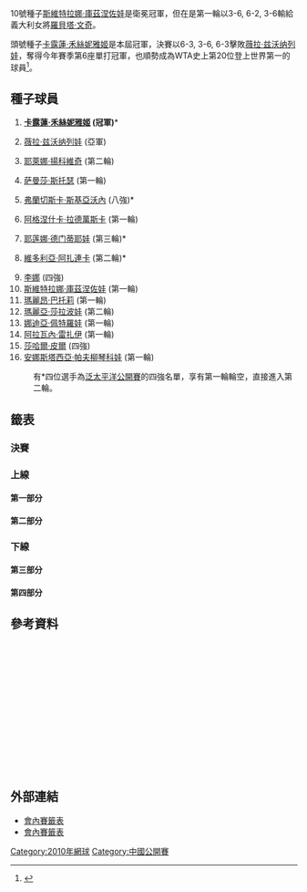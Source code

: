 {{TennisEvents|2010|中國網球公開賽|
| defchamp = {{flagicon|RUS}} [[斯維特拉娜·庫茲涅佐娃|斯維特拉娜·庫茲涅佐娃]]
| champ = {{flagicon|DEN}} [[卡露蓮·禾絲妮雅姬|卡露蓮·禾絲妮雅姬]]
| runner = {{flagicon|RUS}} [[薇拉·兹沃纳列娃|薇拉·兹沃纳列娃]]
| score = 6-3, 3-6, 6-3
}}

{{main|2010年中國網球公開賽}}

10號種子[[斯維特拉娜·庫茲涅佐娃|斯維特拉娜·庫茲涅佐娃]]是衛冕冠軍，但在是第一輪以3-6, 6-2, 3-6輸給義大利女將[[羅貝塔·文奇|羅貝塔·文奇]]。

頭號種子[[卡露蓮·禾絲妮雅姬|卡露蓮·禾絲妮雅姬]]是本屆冠軍，決賽以6-3, 3-6, 6-3擊敗[[薇拉·兹沃纳列娃|薇拉·兹沃纳列娃]]，奪得今年賽季第6座單打冠軍，也順勢成為WTA史上第20位登上世界第一的球員<ref>{{cite news|publisher=網易體育|url=http://sports.163.com/10/1011/21/6IOD0LQE00051CDG.html|title=沃兹力克兹娃首次问鼎中网 新No.1揽赛季第六冠|date=2010年10月11日|accessdate=2010-10-13|archive-date=2013-05-30|archive-url=https://web.archive.org/web/20130530105226/http://sports.163.com/10/1011/21/6IOD0LQE00051CDG.html|dead-url=no}}</ref>。

== 種子球員 ==
{{col-begin}}
{{col-2}}
# {{flagicon|DEN}} '''[[卡露蓮·禾絲妮雅姬|卡露蓮·禾絲妮雅姬]] (冠軍)'''*
# {{flagicon|RUS}} [[薇拉·兹沃纳列娃|薇拉·兹沃纳列娃]] (亞軍)
# {{flagicon|SRB}} [[耶萊娜·揚科維奇|耶萊娜·揚科維奇]] (第二輪)
# {{flagicon|AUS}} [[萨曼莎·斯托瑟|萨曼莎·斯托瑟]] (第一輪)
# {{flagicon|ITA}} [[弗蘭切斯卡·斯基亞沃內|弗蘭切斯卡·斯基亞沃內]] (八強)*
# {{flagicon|POL}} [[阿格涅什卡·拉德萬斯卡|阿格涅什卡·拉德萬斯卡]] (第一輪)
# {{flagicon|RUS}} [[耶莲娜·德门蒂耶娃|耶莲娜·德门蒂耶娃]] (第三輪)*
# {{flagicon|BLR}} [[維多利亞·阿扎連卡|維多利亞·阿扎連卡]] (第二輪)* 
{{col-2}}
<ol start="9">
<li> {{flagicon|CHN}} [[李娜_(网球运动员)|李娜]] (四強)
<li> {{flagicon|RUS}} [[斯維特拉娜·庫茲涅佐娃|斯維特拉娜·庫茲涅佐娃]] (第一輪)
<li> {{flagicon|FRA}} [[瑪麗昂·巴托莉|瑪麗昂·巴托莉]] (第一輪)
<li> {{flagicon|RUS}} [[瑪麗亞·莎拉波娃|瑪麗亞·莎拉波娃]] (第二輪)
<li> {{flagicon|RUS}} [[娜迪亞·佩特羅娃|娜迪亞·佩特羅娃]] (第一輪)
<li> {{flagicon|FRA}} [[阿拉瓦內·雷扎伊|阿拉瓦內·雷扎伊]] (第一輪)
<li> {{flagicon|ISR}} [[莎哈爾·皮爾|莎哈爾·皮爾]] (四強)
<li> {{flagicon|RUS}} [[安娜斯塔西亞·帕夫柳琴科娃|安娜斯塔西亞·帕夫柳琴科娃]] (第一輪)
</ol>
{{col-end}}

:有<nowiki>*</nowiki>四位選手為[[2010年泛太平洋公開賽|泛太平洋公開賽]]的四強名單，享有第一輪輪空，直接進入第二輪。

== 籤表 ==
{{Draw key}}

=== 決賽 ===
{{8TeamBracket-Tennis3
| RD1=八強
| RD2=四強
| RD3=決賽

| team-width=175

| RD1-seed1=1
| RD1-team1='''{{flagicon|DEN}} [[卡露蓮·禾絲妮雅姬|卡露蓮·禾絲妮雅姬]]
| RD1-score1-1='''7
| RD1-score1-2='''6
| RD1-score1-3= 
| RD1-seed2= 
| RD1-team2={{flagicon|SRB}} [[安娜·伊萬諾維奇|伊萬諾維奇]]
| RD1-score2-1=6<sup>1</sup>
| RD1-score2-2=4
| RD1-score2-3= 

| RD1-seed3=15
| RD1-team3='''{{flagicon|ISR}} [[莎哈爾·皮爾|皮爾]]
| RD1-score3-1='''7
| RD1-score3-2='''6
| RD1-score3-3= 
| RD1-seed4= 
| RD1-team4={{flagicon|SUI}} [[迪美雅·芭辛絲姬|芭辛絲姬]]
| RD1-score4-1=6<sup>4</sup>
| RD1-score4-2=4
| RD1-score4-3= 

| RD1-seed5=9
| RD1-team5='''{{flagicon|CHN}} [[李娜_(网球运动员)|李娜]]
| RD1-score5-1='''7
| RD1-score5-2='''6
| RD1-score5-3= 
| RD1-seed6=Q
| RD1-team6={{flagicon|LAT}} [[安娜斯塔西加·塞維斯托娃|塞維斯托娃]]
| RD1-score6-1=6<sup>6</sup>
| RD1-score6-2=3
| RD1-score6-3= 

| RD1-seed7=5
| RD1-team7={{flagicon|ITA}} [[弗蘭切斯卡·斯基亞沃內|斯基亞沃內]] 
| RD1-score7-1=2
| RD1-score7-2=5
| RD1-score7-3= 
| RD1-seed8=2
| RD1-team8='''{{flagicon|RUS}} [[薇拉·兹沃纳列娃|兹沃纳列娃]] 
| RD1-score8-1='''6
| RD1-score8-2='''6
| RD1-score8-3= 

| RD2-seed1=1
| RD2-team1='''{{flagicon|DEN}} [[卡露蓮·禾絲妮雅姬|卡露蓮·禾絲妮雅姬]]
| RD2-score1-1='''7
| RD2-score1-2='''6
| RD2-score1-3= 
| RD2-seed2=15
| RD2-team2={{flagicon|ISR}} [[莎哈爾·皮爾|皮爾]]
| RD2-score2-1=5
| RD2-score2-2=2
| RD2-score2-3= 

| RD2-seed3=9
| RD2-team3={{flagicon|CHN}} [[李娜_(网球运动员)|李娜]]
| RD2-score3-1=3
| RD2-score3-2=3
| RD2-score3-3= 
| RD2-seed4=2
| RD2-team4='''{{flagicon|RUS}} [[薇拉·兹沃纳列娃|薇拉·兹沃纳列娃]]
| RD2-score4-1='''6
| RD2-score4-2='''6
| RD2-score4-3= 

| RD3-seed1=1
| RD3-team1='''{{flagicon|DEN}} [[卡露蓮·禾絲妮雅姬|卡露蓮·禾絲妮雅姬]]
| RD3-score1-1='''6
| RD3-score1-2=3
| RD3-score1-3='''6
| RD3-seed2=2
| RD3-team2={{flagicon|RUS}} [[薇拉·兹沃纳列娃|薇拉·兹沃纳列娃]]
| RD3-score2-1=3
| RD3-score2-2='''6
| RD3-score2-3=3
}}

=== 上線 ===
==== 第一部分 ====
{{16TeamBracket-Compact-Tennis3-Byes
| RD1=第一輪
| RD2=第二輪
| RD3=第三輪
| RD4=八強

| RD1-seed03= 
| RD1-team03={{flagicon|ITA}} '''[[薩拉·埃拉尼|埃拉尼]]
| RD1-score03-1=1
| RD1-score03-2='''6
| RD1-score03-3='''6
| RD1-seed04=WC
| RD1-team04={{flagicon|CHN}} [[彭帥|彭]]
| RD1-score04-1='''6
| RD1-score04-2=4
| RD1-score04-3=1

| RD1-seed05= 
| RD1-team05={{flagicon|ITA}} [[弗拉维娅·佩内塔|佩内塔]]
| RD1-score05-1=6<sup>4</sup>
| RD1-score05-2=1
| RD1-score05-3= 
| RD1-seed06= 
| RD1-team06='''{{flagicon|CZE}} [[佩特拉·克維托娃|克維托娃]]'''
| RD1-score06-1='''7
| RD1-score06-2='''6
| RD1-score06-3= 

| RD1-seed07= 
| RD1-team07='''{{flagicon|EST}} [[卡娅·卡内皮|卡内皮]]
| RD1-score07-1='''7
| RD1-score07-2='''6
| RD1-score07-3= 
| RD1-seed08=16
| RD1-team08={{flagicon|RUS}} [[安娜斯塔西亞·帕夫柳琴科娃|帕夫柳琴科娃]]
| RD1-score08-1=5
| RD1-score08-2=1
| RD1-score08-3= 

| RD1-seed09=11
| RD1-team09={{flagicon|FRA}} [[瑪麗昂·巴托莉|巴托莉]]
| RD1-score09-1=2
| RD1-score09-2=3
| RD1-score09-3= 
| RD1-seed10= 
| RD1-team10={{flagicon|SRB}} '''[[安娜·伊萬諾維奇|伊萬諾維奇]]
| RD1-score10-1='''6
| RD1-score10-2='''6
| RD1-score10-3= 

| RD1-seed11= 
| RD1-team11={{flagicon|ESP}} [[玛丽亚·何塞·马丁内斯·桑切斯|马丁内斯·桑切斯]]
| RD1-score11-1=3
| RD1-score11-2=2
| RD1-score11-3= 
| RD1-seed12= 
| RD1-team12={{flagicon|BLR}} [[奧爾加·葛沃索娃|葛沃索娃]]
| RD1-score12-1='''6
| RD1-score12-2='''6
| RD1-score12-3= 

| RD1-seed13= 
| RD1-team13='''{{flagicon|JPN}} [[伊達公子|伊達]]
| RD1-score13-1='''6
| RD1-score13-2='''6
| RD1-score13-3= 
| RD1-seed14= 
| RD1-team14={{flagicon|ESP}} [[安娜貝爾·梅迪娜·加里格斯|梅迪娜·加里格斯]]
| RD1-score14-1=0
| RD1-score14-2=4
| RD1-score14-3= 

| RD2-seed01=1
| RD2-team01='''{{flagicon|DEN}} [[卡露蓮·禾絲妮雅姬|禾絲妮雅姬]]
| RD2-score01-1='''6
| RD2-score01-2='''6
| RD2-score01-3= 
| RD2-seed02= 
| RD2-team02={{flagicon|ITA}} [[薩拉·埃拉尼|埃拉尼]]
| RD2-score02-1=4
| RD2-score02-2=2
| RD2-score02-3= 

| RD2-seed03= 
| RD2-team03='''{{flagicon|CZE}} [[佩特拉·克維托娃|克維托娃]]
| RD2-score03-1='''7
| RD2-score03-2=6
| RD2-score03-3='''6
| RD2-seed04= 
| RD2-team04={{flagicon|EST}} [[卡娅·卡内皮|卡内皮]]
| RD2-score04-1=5
| RD2-score04-2='''7
| RD2-score04-3=2

| RD2-seed05= 
| RD2-team05='''{{flagicon|SRB}} [[安娜·伊萬諾維奇|伊萬諾維奇]]
| RD2-score05-1='''6
| RD2-score05-2='''7
| RD2-score05-3= 
| RD2-seed06=  
| RD2-team06={{flagicon|BLR}} [[奧爾加·葛沃索娃|葛沃索娃]]
| RD2-score06-1=0
| RD2-score06-2=5
| RD2-score06-3= 

| RD2-seed07= 
| RD2-team07={{flagicon|JPN}} [[伊達公子|伊達]]
| RD2-score07-1=3
| RD2-score07-2='''6
| RD2-score07-3=3
| RD2-seed08=7
| RD2-team08='''{{flagicon|RUS}} [[耶莲娜·德门蒂耶娃|德门蒂耶娃]]
| RD2-score08-1='''6
| RD2-score08-2=1
| RD2-score08-3='''6

| RD3-seed01=1
| RD3-team01='''{{flagicon|DEN}} [[卡露蓮·禾絲妮雅姬|禾絲妮雅姬]]
| RD3-score01-1='''6
| RD3-score01-2='''6
| RD3-score01-3= 
| RD3-seed02= 
| RD3-team02={{flagicon|CZE}} [[佩特拉·克維托娃|克維托娃]]
| RD3-score02-1=3
| RD3-score02-2=2
| RD3-score02-3= 

| RD3-seed03= 
| RD3-team03='''{{flagicon|SRB}} [[安娜·伊萬諾維奇|伊萬諾維奇]]
| RD3-score03-1='''7
| RD3-score03-2='''7
| RD3-score03-3= 
| RD3-seed04=7
| RD3-team04={{flagicon|RUS}} [[耶莲娜·德门蒂耶娃|德门蒂耶娃]]
| RD3-score04-1=6<sup>2</sup>
| RD3-score04-2=6<sup>4</sup>
| RD3-score04-3= 

| RD4-seed01=1
| RD4-team01='''{{flagicon|DEN}} [[卡露蓮·禾絲妮雅姬|禾絲妮雅姬]]
| RD4-score01-1='''7
| RD4-score01-2='''6
| RD4-score01-3= 
| RD4-seed02= 
| RD4-team02={{flagicon|SRB}} [[安娜·伊萬諾維奇|伊萬諾維奇]]
| RD4-score02-1=6<sup>1</sup>
| RD4-score02-2=4
| RD4-score02-3= 
}}

==== 第二部分 ====
{{16TeamBracket-Compact-Tennis3-Byes
| RD1=第一輪
| RD2=第二輪
| RD3=第三輪
| RD4=八強

| RD1-seed01=3
| RD1-team01='''{{flagicon|SRB}} [[耶萊娜·揚科維奇|揚科維奇]]
| RD1-score01-1='''7
| RD1-score01-2='''7
| RD1-score01-3= 
| RD1-seed02= 
| RD1-team02={{flagicon|CZE}} [[克拉拉·扎科帕洛娃|扎科帕洛娃]]
| RD1-score02-1=5
| RD1-score02-2=5
| RD1-score02-3= 

| RD1-seed03=Q
| RD1-team03='''{{flagicon|SRB}} [[Bojana_Jovanovski|B Jovanovski]]
| RD1-score03-1=5
| RD1-score03-2='''6'''
| RD1-score03-3='''6'''
| RD1-seed04=Q
| RD1-team04={{flagicon|UKR}} [[卡捷琳娜·邦达连科|邦达连科]]
| RD1-score04-1='''7
| RD1-score04-2=4
| RD1-score04-3=3

| RD1-seed05= 
| RD1-team05='''{{flagicon|SUI}} [[帕蒂·施尼德|施尼德]]'''
| RD1-score05-1='''6
| RD1-score05-2='''6
| RD1-score05-3= 
| RD1-seed06= 
| RD1-team06={{flagicon|KAZ}} [[雅羅斯拉娃·施韋多娃|施韋多娃]]
| RD1-score06-1=1
| RD1-score06-2=4
| RD1-score06-3= 

| RD1-seed07=WC
| RD1-team07={{flagicon|CHN}} [[孫甜甜|孫]]
| RD1-score07-1=1
| RD1-score07-2=2
| RD1-score07-3= 
| RD1-seed08=15
| RD1-team08='''{{flagicon|ISR}} [[莎哈爾·皮爾|皮爾]]
| RD1-score08-1='''6
| RD1-score08-2='''6
| RD1-score08-3= 

| RD1-seed09=12
| RD1-team09='''{{flagicon|RUS}} [[瑪麗亞·莎拉波娃|莎拉波娃]]
| RD1-score09-1='''6'''
| RD1-score09-2='''7'''
| RD1-score09-3= 
| RD1-seed10= 
| RD1-team10={{flagicon|BUL}} [[茨薇塔娜·皮隆科娃|皮隆科娃]]
| RD1-score10-1=4
| RD1-score10-2=6<sup>5</sup>
| RD1-score10-3= 

| RD1-seed11= 
| RD1-team11={{flagicon|HUN}} [[扎维·阿格妮斯|阿格妮斯]]
| RD1-score11-1=6<sup>4</sup>
| RD1-score11-2='''6
| RD1-score11-3=3
| RD1-seed12= 
| RD1-team12='''{{flagicon|RUS}} [[艾蓮娜·費絲蓮娜|費絲蓮娜]]
| RD1-score12-1='''7
| RD1-score12-2=1
| RD1-score12-3='''6

| RD1-seed13= 
| RD1-team13='''{{flagicon|SUI}} [[迪美雅·芭辛絲姬|芭辛絲姬]]
| RD1-score13-1=3
| RD1-score13-2='''6
| RD1-score13-3='''7
| RD1-seed14= 
| RD1-team14={{flagicon|GER}} [[尤莉亞·戈格斯|戈格斯]]
| RD1-score14-1='''6
| RD1-score14-2=4
| RD1-score14-3=6<sup>4</sup>

| RD2-seed01=3
| RD2-team01={{flagicon|SRB}} [[耶萊娜·揚科維奇|揚科維奇]]
| RD2-score01-1='''6
| RD2-score01-2=2
| RD2-score01-3=2
| RD2-seed02=Q
| RD2-team02={{flagicon|SRB}} '''[[Bojana_Jovanovski|B Jovanovski]]
| RD2-score02-1=4
| RD2-score02-2='''6
| RD2-score02-3='''6

| RD2-seed03= 
| RD2-team03='''{{flagicon|SUI}} [[帕蒂·施尼德|施尼德]]
| RD2-score03-1='''6
| RD2-score03-2='''6
| RD2-score03-3= 
| RD2-seed04=15
| RD2-team04={{flagicon|ISR}} [[莎哈爾·皮爾|皮爾]]
| RD2-score04-1=4
| RD2-score04-2=2
| RD2-score04-3= 

| RD2-seed05=12
| RD2-team05={{flagicon|RUS}} [[瑪麗亞·莎拉波娃|莎拉波娃]]
| RD2-score05-1=6<sup>3</sup>
| RD2-score05-2=2
| RD2-score05-3= 
| RD2-seed06=  
| RD2-team06='''{{flagicon|RUS}} [[艾蓮娜·費絲蓮娜|費絲蓮娜]]
| RD2-score06-1='''7
| RD2-score06-2='''6
| RD2-score06-3= 

| RD2-seed07= 
| RD2-team07='''{{flagicon|SUI}} [[迪美雅·芭辛絲姬|芭辛絲姬]]
| RD2-score07-1=4
| RD2-score07-2=3
| RD2-score07-3= 
| RD2-seed08=8
| RD2-team08={{flagicon|BLR}} [[維多利亞·阿扎連卡|阿扎連卡]]
| RD2-score08-1='''6
| RD2-score08-2=2
| RD2-score08-3=r

| RD3-seed01=Q
| RD3-team01={{flagicon|SRB}} [[Bojana_Jovanovski|B Jovanovski]]
| RD3-score01-1=1
| RD3-score01-2=2
| RD3-score01-3= 
| RD3-seed02=15
| RD3-team02='''{{flagicon|ISR}} [[莎哈爾·皮爾|皮爾]]
| RD3-score02-1='''6
| RD3-score02-2='''6
| RD3-score02-3= 

| RD3-seed03= 
| RD3-team03={{flagicon|RUS}} [[艾蓮娜·費絲蓮娜|費絲蓮娜]]
| RD3-score03-1=2
| RD3-score03-2=3
| RD3-score03-3= 
| RD3-seed04= 
| RD3-team04='''{{flagicon|SUI}} [[迪美雅·芭辛絲姬|芭辛絲姬]]
| RD3-score04-1='''6
| RD3-score04-2='''6
| RD3-score04-3= 

| RD4-seed01=15
| RD4-team01='''{{flagicon|ISR}} [[莎哈爾·皮爾|皮爾]]
| RD4-score01-1='''7
| RD4-score01-2='''6
| RD4-score01-3= 
| RD4-seed02= 
| RD4-team02={{flagicon|SUI}} [[迪美雅·芭辛絲姬|芭辛絲姬]]
| RD4-score02-1=6<sup>4</sup>
| RD4-score02-2=4
| RD4-score02-3= 
}}

=== 下線 ===
==== 第三部分 ====
{{16TeamBracket-Compact-Tennis3-Byes
| RD1=第一輪
| RD2=第二輪
| RD3=第三輪
| RD4=八強

| RD1-seed01=6
| RD1-team01={{flagicon|POL}} [[阿格涅什卡·拉德萬斯卡|拉德萬斯卡]]
| RD1-score01-1='''7
| RD1-score01-2=6<sup>3</sup>
| RD1-score01-3=5
| RD1-seed02= 
| RD1-team02={{flagicon|GER}} '''[[安赫利奎·克柏|克柏]]
| RD1-score02-1=5
| RD1-score02-2='''7
| RD1-score02-3='''7

| RD1-seed03= 
| RD1-team03={{flagicon|ROM}} '''[[亚历山德拉·杜尔盖鲁|杜尔盖鲁]]
| RD1-score03-1='''6
| RD1-score03-2='''6
| RD1-score03-3= 
| RD1-seed04= 
| RD1-team04={{nowrap|{{flagicon|CZE}} [[巴博拉·扎赫拉沃娃-斯特里科娃|扎赫拉沃娃-斯特里科娃]]}}
| RD1-score04-1=4
| RD1-score04-2=4
| RD1-score04-3= 

| RD1-seed05= 
| RD1-team05='''{{flagicon|RUS}} [[阿麗莎·克萊班諾娃|克萊班諾娃]]
| RD1-score05-1='''6'''
| RD1-score05-2='''6'''
| RD1-score05-3= 
| RD1-seed06=Q
| RD1-team06={{flagicon|CHN}} [[魯晶晶|魯]]
| RD1-score06-1=1
| RD1-score06-2=0
| RD1-score06-3= 

| RD1-seed07=Q
| RD1-team07={{flagicon|RUS}} [[Alla_Kudryavtseva|A Kudryavtseva]]
| RD1-score07-1=2
| RD1-score07-2=0
| RD1-score07-3= 
| RD1-seed08=9
| RD1-team08='''{{flagicon|CHN}} [[李娜_(网球运动员)|李]]
| RD1-score08-1='''6
| RD1-score08-2='''6
| RD1-score08-3= 

| RD1-seed09=13
| RD1-team09='''{{flagicon|RUS}} [[娜迪亞·佩特羅娃|佩特羅娃]]'''
| RD1-score09-1='''6
| RD1-score09-2='''6
| RD1-score09-3= 
| RD1-seed10=WC
| RD1-team10={{flagicon|CHN}} [[韓馨蘊|韓]]
| RD1-score10-1=2
| RD1-score10-2=2
| RD1-score10-3= 

| RD1-seed11= 
| RD1-team11='''{{flagicon|UKR}} [[阿廖娜·邦达连科|A 邦达连科]]
| RD1-score11-1='''6
| RD1-score11-2='''6
| RD1-score11-3= 
| RD1-seed12=WC
| RD1-team12={{flagicon|CHN}} [[周奕妙|周]]
| RD1-score12-1=2
| RD1-score12-2=0
| RD1-score12-3= 

| RD1-seed13= 
| RD1-team13={{flagicon|BEL}} [[雅尼娅·维克梅耶尔|维克梅耶尔]]
| RD1-score13-1=0
| RD1-score13-2=6<sup>6</sup>
| RD1-score13-3= 
| RD1-seed14= 
| RD1-team14='''{{flagicon|SVK}} [[多米尼卡·齐布尔科娃|齐布尔科娃]]
| RD1-score14-1='''6'''
| RD1-score14-2='''7'''
| RD1-score14-3= 

| RD1-seed15=Q
| RD1-team15='''{{flagicon|LAT}} [[安娜斯塔西加·塞維斯托娃|塞維斯托娃]]'''
| RD1-score15-1=2
| RD1-score15-2='''7
| RD1-score15-3='''7
| RD1-seed16=4
| RD1-team16={{flagicon|AUS}} [[萨曼莎·斯托瑟|斯托瑟]]
| RD1-score16-1='''6
| RD1-score16-2=6<sup>5</sup>
| RD1-score16-3=5

| RD2-seed01= 
| RD2-team01='''{{flagicon|GER}} [[安赫利奎·克柏|克柏]]
| RD2-score01-1='''6
| RD2-score01-2='''6
| RD2-score01-3= 
| RD2-seed02= 
| RD2-team02={{flagicon|ROU}} [[亚历山德拉·杜尔盖鲁|杜尔盖鲁]]
| RD2-score02-1=2
| RD2-score02-2=1
| RD2-score02-3= 

| RD2-seed03= 
| RD2-team03={{flagicon|RUS}} [[阿麗莎·克萊班諾娃|克萊班諾娃]]
| RD2-score03-1=1
| RD2-score03-2=4
| RD2-score03-3= 
| RD2-seed04=9
| RD2-team04='''{{flagicon|CHN}} [[李娜_(网球运动员)|李]]
| RD2-score04-1='''6
| RD2-score04-2='''6
| RD2-score04-3= 

| RD2-seed05=13
| RD2-team05='''{{flagicon|RUS}} [[娜迪亞·佩特羅娃|佩特羅娃]]
| RD2-score05-1='''6'''
| RD2-score05-2='''7'''
| RD2-score05-3= 
| RD2-seed06=  
| RD2-team06={{flagicon|UKR}} [[阿廖娜·邦达连科|A 邦达连科]]
| RD2-score06-1=3
| RD2-score06-2=5
| RD2-score06-3= 

| RD2-seed07= 
| RD2-team07={{flagicon|SVK}} [[多米尼卡·齐布尔科娃|齐布尔科娃]]
| RD2-score07-1='''6
| RD2-score07-2=1
| RD2-score07-3=2
| RD2-seed08=Q
| RD2-team08='''{{flagicon|LAT}} [[安娜斯塔西加·塞維斯托娃|塞維斯托娃]]
| RD2-score08-1=2
| RD2-score08-2='''6
| RD2-score08-3='''6

| RD3-seed01= 
| RD3-team01={{flagicon|GER}} [[安赫利奎·克柏|克柏]]
| RD3-score01-1=2
| RD3-score01-2=0
| RD3-score01-3= 
| RD3-seed02=9
| RD3-team02='''{{flagicon|CHN}} [[李娜_(网球运动员)|李]]
| RD3-score02-1='''6
| RD3-score02-2='''6
| RD3-score02-3= 

| RD3-seed03=13
| RD3-team03={{flagicon|RUS}} [[娜迪亞·佩特羅娃|佩特羅娃]]
| RD3-score03-1= 
| RD3-score03-2= 
| RD3-score03-3= 
| RD3-seed04=Q
| RD3-team04={{flagicon|LAT}} [[安娜斯塔西加·塞維斯托娃|塞維斯托娃]]
| RD3-score04-1=w/o
| RD3-score04-2= 
| RD3-score04-3= 

| RD4-seed01=9
| RD4-team01='''{{flagicon|CHN}} [[李娜_(网球运动员)|李]]
| RD4-score01-1='''7
| RD4-score01-2='''6
| RD4-score01-3= 
| RD4-seed02=Q
| RD4-team02={{flagicon|LAT}} [[安娜斯塔西加·塞維斯托娃|塞維斯托娃]]
| RD4-score02-1=6<sup>6</sup>
| RD4-score02-2=3
| RD4-score02-3= 
}}

==== 第四部分 ====
{{16TeamBracket-Compact-Tennis3-Byes
| RD1=第一輪
| RD2=第二輪
| RD3=第三輪
| RD4=八強

| RD1-seed03= 
| RD1-team03={{flagicon|SVK}} [[達妮埃拉·漢圖霍娃|漢圖霍娃]]
| RD1-score03-1=3
| RD1-score03-2='''6
| RD1-score03-3=3
| RD1-seed04= 
| RD1-team04='''{{flagicon|SLO}} [[波洛娜·赫爾科格|赫爾科格]]
| RD1-score04-1='''6
| RD1-score04-2=0
| RD1-score04-3='''6

| RD1-seed05=Q
| RD1-team05={{flagicon|RUS}} '''[[菲娜·杜舒芬娜|杜舒芬娜]]
| RD1-score05-1='''6
| RD1-score05-2='''6
| RD1-score05-3= 
| RD1-seed06=Q
| RD1-team06={{flagicon|RUS}} [[葉卡捷琳娜·馬卡洛娃|馬卡洛娃]]
| RD1-score06-1=4
| RD1-score06-2=4
| RD1-score06-3= 

| RD1-seed07=Q
| RD1-team07='''{{flagicon|ITA}} [[羅貝塔·文奇|文奇]]'''
| RD1-score07-1='''6
| RD1-score07-2=2
| RD1-score07-3='''6
| RD1-seed08=10
| RD1-team08={{flagicon|RUS}} [[斯維特拉娜·庫茲涅佐娃|庫茲涅佐娃]]
| RD1-score08-1=3
| RD1-score08-2='''6
| RD1-score08-3=3

| RD1-seed09=14
| RD1-team09={{flagicon|FRA}} [[阿拉瓦內·雷扎伊|雷扎伊]]
| RD1-score09-1=4
| RD1-score09-2='''6
| RD1-score09-3=4
| RD1-seed10= 
| RD1-team10='''{{flagicon|ARG}} [[姬絲拉·杜高|杜高]]'''
| RD1-score10-1='''6
| RD1-score10-2=2
| RD1-score10-3='''6

| RD1-seed11=WC
| RD1-team11={{flagicon|CHN}} [[張帥|張]]
| RD1-score11-1=1
| RD1-score11-2=0
| RD1-score11-3= 
| RD1-seed12= 
| RD1-team12='''{{flagicon|RUS}} [[玛丽亚·基里连科|基里连科]]
| RD1-score12-1='''6'''
| RD1-score12-2='''6'''
| RD1-score12-3= 

| RD1-seed13= 
| RD1-team13={{flagicon|CZE}} [[露絲·莎法洛法|莎法洛法]]
| RD1-score13-1=2
| RD1-score13-2=3
| RD1-score13-3= 
| RD1-seed14= 
| RD1-team14={{flagicon|GER}} '''[[安德烈婭·佩特科維奇|佩特科維奇]]
| RD1-score14-1='''6
| RD1-score14-2='''6
| RD1-score14-3= 

| RD1-seed15= 
| RD1-team15={{flagicon|RUS}} [[迪娜拉·薩芬娜|薩芬娜]] 
| RD1-score15-1=4
| RD1-score15-2=6<sup>6</sup>
| RD1-score15-3= 
| RD1-seed16=2
| RD1-team16='''{{flagicon|RUS}} [[薇拉·兹沃纳列娃|兹沃纳列娃]] 
| RD1-score16-1='''6
| RD1-score16-2='''7
| RD1-score16-3= 

| RD2-seed01=5
| RD2-team01='''{{flagicon|ITA}} [[弗蘭切斯卡·斯基亞沃內|斯基亞沃內]] 
| RD2-score01-1='''6
| RD2-score01-2='''6
| RD2-score01-3= 
| RD2-seed02= 
| RD2-team02={{flagicon|SLO}} [[波洛娜·赫爾科格|赫爾科格]]
| RD2-score02-1=3
| RD2-score02-2=3
| RD2-score02-3= 

| RD2-seed03=Q
| RD2-team03='''{{flagicon|RUS}} [[菲娜·杜舒芬娜|杜舒芬娜]]
| RD2-score03-1=3
| RD2-score03-2='''6
| RD2-score03-3='''6
| RD2-seed04=Q
| RD2-team04={{flagicon|ITA}} [[羅貝塔·文奇|文奇]]
| RD2-score04-1='''6
| RD2-score04-2=2
| RD2-score04-3=3

| RD2-seed05= 
| RD2-team05={{flagicon|ARG}} [[姬絲拉·杜高|杜高]]
| RD2-score05-1=2
| RD2-score05-2='''6
| RD2-score05-3=2
| RD2-seed06=  
| RD2-team06='''{{flagicon|RUS}} [[玛丽亚·基里连科|基里连科]]
| RD2-score06-1='''6
| RD2-score06-2=3
| RD2-score06-3='''6

| RD2-seed07= 
| RD2-team07={{flagicon|GER}} [[安德烈婭·佩特科維奇|佩特科維奇]]
| RD2-score07-1=4
| RD2-score07-2=1
| RD2-score07-3= 
| RD2-seed08=2
| RD2-team08='''{{flagicon|RUS}} [[薇拉·兹沃纳列娃|兹沃纳列娃]] 
| RD2-score08-1='''6
| RD2-score08-2='''6
| RD2-score08-3= 

| RD3-seed01=5
| RD3-team01='''{{flagicon|ITA}} [[弗蘭切斯卡·斯基亞沃內|斯基亞沃內]] 
| RD3-score01-1=4
| RD3-score01-2='''6
| RD3-score01-3='''6
| RD3-seed02=Q
| RD3-team02={{flagicon|RUS}} [[菲娜·杜舒芬娜|杜舒芬娜]]
| RD3-score02-1='''6
| RD3-score02-2=3
| RD3-score02-3=1

| RD3-seed03= 
| RD3-team03={{flagicon|RUS}} [[玛丽亚·基里连科|基里连科]]
| RD3-score03-1='''7
| RD3-score03-2=4
| RD3-score03-3=2
| RD3-seed04=2
| RD3-team04='''{{flagicon|RUS}} [[薇拉·兹沃纳列娃|兹沃纳列娃]] 
| RD3-score04-1=5
| RD3-score04-2='''6
| RD3-score04-3='''6

| RD4-seed01=5
| RD4-team01={{flagicon|ITA}} [[弗蘭切斯卡·斯基亞沃內|斯基亞沃內]] 
| RD4-score01-1=0
| RD4-score01-2=2
| RD4-score01-3= 
| RD4-seed02=2
| RD4-team02='''{{flagicon|RUS}} [[薇拉·兹沃纳列娃|兹沃纳列娃]] 
| RD4-score02-1='''6
| RD4-score02-2='''6
| RD4-score02-3= 
}}

== 參考資料 ==
<div class="references-small" style="height: 220px; overflow: auto; padding: 3px">
<references/>
</div>

== 外部連結 ==
* [https://web.archive.org/web/20101010145101/http://www.sonyericssonwtatour.com/SEWTATour-Archive/posting/2010/1020/MDS.pdf 會內賽籤表]
* [https://web.archive.org/web/20101010145210/http://www.sonyericssonwtatour.com/SEWTATour-Archive/posting/2010/1020/QS.pdf 會內賽籤表]

[[Category:2010年網球|Category:2010年網球]]
[[Category:中國公開賽|Category:中國公開賽]]